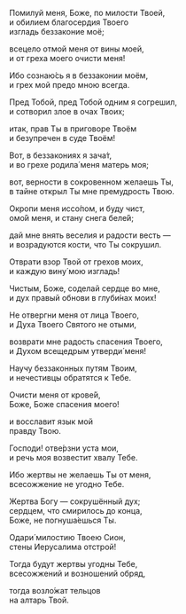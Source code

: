 <span id="psalm50" />

Помилуй меня, Боже, по милости Твоей,  
и обилием благосердия Твоего  
изгладь беззаконие моё;

всецело отмой меня от вины моей,  
и от греха моего очисти меня!

Ибо сознаю́сь я в беззаконии моём,  
и грех мой предо мною всегда.

Пред Тобой, пред Тобой одним я согрешил,  
и сотворил злое в очах Твоих;

итак, прав Ты в приговоре Твоём  
и безупречен в суде Твоём!

Вот, в беззакониях я зача́т,  
и во грехе родила́ меня матерь моя;

вот, верности в сокровенном желаешь Ты,  
в тайне открыл Ты мне премудрость Твою.

Окропи меня иссо́пом, и буду чист,  
омо́й меня, и стану снега беле́й;

дай мне внять веселия и радости весть —  
и возрадуются кости, что Ты сокрушил.

Отврати взор Твой от грехов моих,  
и каждую вину́ мою изгладь!

Чистым, Боже, соделай сердце во мне,  
и дух правый обнови в глуби́нах моих!

Не отвергни меня от лица Твоего,  
и Духа Твоего Святого не отыми,

возврати мне радость спасения Твоего,  
и Духом всещедрым утверди́ меня!

Научу беззаконных путям Твоим,  
и нечестивцы обратятся к Тебе.

Очисти меня от крове́й,  
Боже, Боже спасения моего!

и восславит язык мой  
правду Твою.

Господи! отве́рзни уста мои,  
и речь моя возвестит хвалу Тебе.

Ибо жертвы не желаешь Ты от меня,  
всесожжение не угодно Тебе.

Жертва Богу — сокрушённый дух;  
сердцем, что смирилось до конца,  
Боже, не погнуша́ешься Ты.

Одари́ милостию Твоею Сион,  
стены Иерусалима отстрой!

Тогда будут жертвы угодны Тебе,  
всесожжений и возношений обряд,

тогда возло́жат тельцов  
на алтарь Твой.
